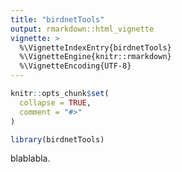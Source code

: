 ```yaml
---
title: "birdnetTools"
output: rmarkdown::html_vignette
vignette: >
  %\VignetteIndexEntry{birdnetTools}
  %\VignetteEngine{knitr::rmarkdown}
  %\VignetteEncoding{UTF-8}
---
```


```r
knitr::opts_chunk$set(
  collapse = TRUE,
  comment = "#>"
)
```

```r
library(birdnetTools)
```


blablabla.
